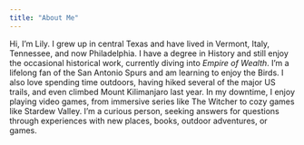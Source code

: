 ```yaml
---
title: "About Me"
---
```


Hi, I'm Lily. I grew up in central Texas and have lived in Vermont, Italy, Tennessee, and now Philadelphia. I have a degree in History and still enjoy the occasional historical work, currently diving into *Empire of Wealth*. I'm a lifelong fan of the San Antonio Spurs and am learning to enjoy the Birds. I also love spending time outdoors, having hiked several of the major US trails, and even climbed Mount Kilimanjaro last year. In my downtime, I enjoy playing video games, from immersive series like The Witcher to cozy games like Stardew Valley. I’m a curious person, seeking answers for questions through experiences with new places, books, outdoor adventures, or games.
